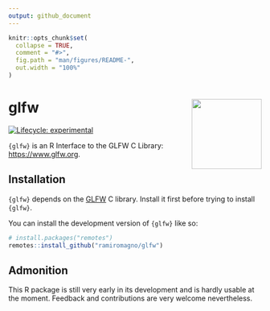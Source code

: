 ```yaml
---
output: github_document
---
```


<!-- README.md is generated from README.Rmd. Please edit that file -->

```r
knitr::opts_chunk$set(
  collapse = TRUE,
  comment = "#>",
  fig.path = "man/figures/README-",
  out.width = "100%"
)
```

# glfw <img src="man/figures/logo.svg" align="right" height="139"/>

<!-- badges: start -->

[![Lifecycle: experimental](https://img.shields.io/badge/lifecycle-experimental-orange.svg)](https://lifecycle.r-lib.org/articles/stages.html#experimental)

<!-- badges: end -->

`{glfw}` is an R Interface to the GLFW C Library: <https://www.glfw.org>.

## Installation

`{glfw}` depends on the [GLFW](https://www.glfw.org/) C library. Install it
first before trying to install `{glfw}`.

You can install the development version of `{glfw}` like so:

``` r
# install.packages("remotes")
remotes::install_github("ramiromagno/glfw")
```

## Admonition

This R package is still very early in its development and is hardly usable at
the moment. Feedback and contributions are very welcome nevertheless.

